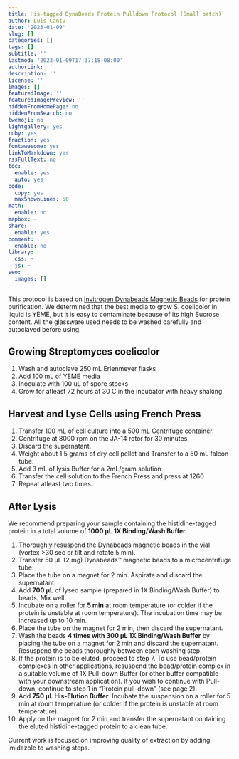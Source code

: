 ```yaml
---
title: His-tagged DynaBeads Protein Pulldown Protocol (Small batch)
author: Luis Cantu
date: '2023-01-09'
slug: []
categories: []
tags: []
subtitle: ''
lastmod: '2023-01-09T17:37:18-08:00'
authorLink: ''
description: ''
license: ''
images: []
featuredImage: ''
featuredImagePreview: ''
hiddenFromHomePage: no
hiddenFromSearch: no
twemoji: no
lightgallery: yes
ruby: yes
fraction: yes
fontawesome: yes
linkToMarkdown: yes
rssFullText: no
toc:
  enable: yes
  auto: yes
code:
  copy: yes
  maxShownLines: 50
math:
  enable: no
mapbox: ~
share:
  enable: yes
comment:
  enable: no
library:
  css: ~
  js: ~
seo:
  images: []
---
```

<!--more-->

This protocol is based on [Invitrogen Dynabeads Magnetic Beads](https://www.thermofisher.com/us/en/home/brands/product-brand/dynal/dynabeads-technology.html?s_kwcid=AL!3652!3!616918262534!e!!g!!dynabeads&ef_id=CjwKCAiAk--dBhABEiwAchIwkZxsTeGl69NJz679-c9T3Q7Xyip4OKMP6apODlLt1xTdprsD3O-aERoCxbMQAvD_BwE:G:s&s_kwcid=AL!3652!3!616918262534!e!!g!!dynabeads!15928445201!138055918205&cid=bid_sap_cep_r01_co_cp1362_pjt0000_bid00000_0se_gaw_bt_pur_con&gclid=CjwKCAiAk--dBhABEiwAchIwkZxsTeGl69NJz679-c9T3Q7Xyip4OKMP6apODlLt1xTdprsD3O-aERoCxbMQAvD_BwE) for protein purification.
We determined that the best media to grow S. coelicolor in liquid is YEME, but it is easy to contaminate because of its high Sucrose content. All the glassware used needs to be washed carefully and autoclaved before using.


## Growing Streptomyces coelicolor
  1. Wash and autoclave 250 mL Erlenmeyer flasks
  2. Add 100 mL of YEME media
  3. Inoculate with 100 uL of spore stocks
  4. Grow for atleast 72 hours at 30 C in the incubator with heavy shaking
  
## Harvest and Lyse Cells using French Press
  1. Transfer 100 mL of cell culture into a 500 mL Centrifuge container.
  2. Centrifuge at 8000 rpm on the JA-14 rotor for 30 minutes.
  3. Discard the supernatant.
  4. Weight about 1.5 grams of dry cell pellet and Transfer to a 50 mL falcon tube.
  5. Add 3 mL of lysis Buffer for a 2mL/gram solution 
  6. Transfer the cell solution to the French Press and press at 1260
  7. Repeat atleast two times.
  
## After Lysis

We recommend preparing your sample containing the histidine-tagged protein in a total volume of **1000 μL 1X Binding/Wash Buffer**. 

  1. Thoroughly resuspend the Dynabeads magnetic beads in the vial (vortex >30 sec or tilt and rotate 5 min).
  2. Transfer 50 μL (2 mg) Dynabeads™ magnetic beads to a microcentrifuge tube. 
  3. Place the tube on a magnet for 2 min. Aspirate and discard the supernatant. 
  4. Add **700 μL** of lysed sample (prepared in 1X Binding/Wash Buffer) to beads. Mix well. 
  5. Incubate on a roller for **5 min** at room temperature (or colder if the protein is unstable at room temperature). The incubation time may be increased up to 10 min. 
  6. Place the tube on the magnet for 2 min, then discard the supernatant. 
  7. Wash the beads **4 times with 300 μL 1X Binding/Wash Buffer** by placing the tube on a magnet for 2 min and discard the supernatant. Resuspend the beads thoroughly between each washing step.
  8. If the protein is to be eluted, proceed to step 7. To use bead/protein complexes in other applications, resuspend the bead/protein complex in a suitable volume of 1X Pull-down Buffer (or other buffer compatible with your downstream application). If you wish to continue with Pull-down, continue to step 1 in “Protein pull-down” (see page 2). 
  9. Add **750 μL His-Elution Buffer**. Incubate the suspension on a roller for 5 min at room temperature (or colder if the protein is unstable at room temperature). 
  10. Apply on the magnet for 2 min and transfer the supernatant containing the eluted histidine-tagged protein to a clean tube. 
  
Current work is focused on improving quality of extraction by adding imidazole to washing steps.


